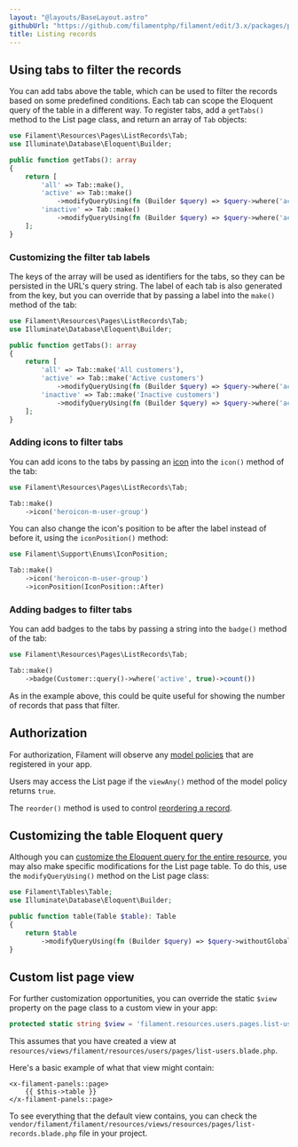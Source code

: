 ```yaml
---
layout: "@layouts/BaseLayout.astro"
githubUrl: "https://github.com/filamentphp/filament/edit/3.x/packages/panels/docs/03-resources/02-listing-records.md"
title: Listing records
---
```


## Using tabs to filter the records

You can add tabs above the table, which can be used to filter the records based on some predefined conditions. Each tab can scope the Eloquent query of the table in a different way. To register tabs, add a `getTabs()` method to the List page class, and return an array of `Tab` objects:

```php
use Filament\Resources\Pages\ListRecords\Tab;
use Illuminate\Database\Eloquent\Builder;

public function getTabs(): array
{
    return [
        'all' => Tab::make(),
        'active' => Tab::make()
            ->modifyQueryUsing(fn (Builder $query) => $query->where('active', true)),
        'inactive' => Tab::make()
            ->modifyQueryUsing(fn (Builder $query) => $query->where('active', false)),
    ];
}
```

### Customizing the filter tab labels

The keys of the array will be used as identifiers for the tabs, so they can be persisted in the URL's query string. The label of each tab is also generated from the key, but you can override that by passing a label into the `make()` method of the tab:

```php
use Filament\Resources\Pages\ListRecords\Tab;
use Illuminate\Database\Eloquent\Builder;

public function getTabs(): array
{
    return [
        'all' => Tab::make('All customers'),
        'active' => Tab::make('Active customers')
            ->modifyQueryUsing(fn (Builder $query) => $query->where('active', true)),
        'inactive' => Tab::make('Inactive customers')
            ->modifyQueryUsing(fn (Builder $query) => $query->where('active', false)),
    ];
}
```

### Adding icons to filter tabs

You can add icons to the tabs by passing an [icon](https://blade-ui-kit.com/blade-icons?set=1#search) into the `icon()` method of the tab:

```php
use Filament\Resources\Pages\ListRecords\Tab;

Tab::make()
    ->icon('heroicon-m-user-group')
```

You can also change the icon's position to be after the label instead of before it, using the `iconPosition()` method:

```php
use Filament\Support\Enums\IconPosition;

Tab::make()
    ->icon('heroicon-m-user-group')
    ->iconPosition(IconPosition::After)
```

### Adding badges to filter tabs

You can add badges to the tabs by passing a string into the `badge()` method of the tab:

```php
use Filament\Resources\Pages\ListRecords\Tab;

Tab::make()
    ->badge(Customer::query()->where('active', true)->count())
```

As in the example above, this could be quite useful for showing the number of records that pass that filter.

## Authorization

For authorization, Filament will observe any [model policies](https://laravel.com/docs/authorization#creating-policies) that are registered in your app.

Users may access the List page if the `viewAny()` method of the model policy returns `true`.

The `reorder()` method is used to control [reordering a record](#reordering-records).

## Customizing the table Eloquent query

Although you can [customize the Eloquent query for the entire resource](getting-started#customizing-the-resource-eloquent-query), you may also make specific modifications for the List page table. To do this, use the `modifyQueryUsing()` method on the List page class:

```php
use Filament\Tables\Table;
use Illuminate\Database\Eloquent\Builder;

public function table(Table $table): Table
{
    return $table
        ->modifyQueryUsing(fn (Builder $query) => $query->withoutGlobalScopes());
}
```

## Custom list page view

For further customization opportunities, you can override the static `$view` property on the page class to a custom view in your app:

```php
protected static string $view = 'filament.resources.users.pages.list-users';
```

This assumes that you have created a view at `resources/views/filament/resources/users/pages/list-users.blade.php`.

Here's a basic example of what that view might contain:

```blade
<x-filament-panels::page>
    {{ $this->table }}
</x-filament-panels::page>
```

To see everything that the default view contains, you can check the `vendor/filament/filament/resources/views/resources/pages/list-records.blade.php` file in your project.

